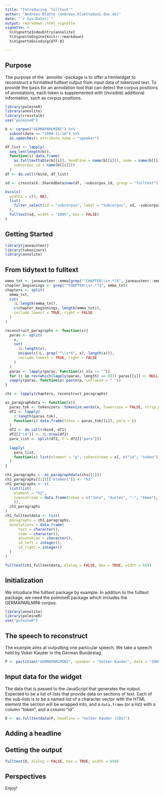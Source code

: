 ```yaml
---
title: "Introducing 'fulltext'"
author: "Andreas Blätte (andreas.blaette@uni-due.de)"
date: "`r Sys.Date()`"
output: rmarkdown::html_vignette
vignette: >
  %\VignetteIndexEntry{annolite}
  %\VignetteEngine{knitr::rmarkdown}
  %\VignetteEncoding{UTF-8}

---
```


## Purpose

The purpose of the ´annolite´-package is to offer a htmlwidget to reconstruct a formatted fulltext output from input data of tokenized text. To provide the basis for an annotation tool that can detect the corpus positions of annotations, each token is supplemented with (invisible) additional information, such as corpus positions.

```r
library(polmineR)
library(annolite)
library(crosstalk)
use("polmineR")

b <- corpus("GERMAPARLMINI") %>%
  subset(date == "2009-11-10") %>%
  as.speeches(s_attribute_name = "speaker")

df_list <- lapply(
  seq_len(length(b)),
  function(i) data.frame(
    as.fulltexttable(b[[i]], headline = name(b[[i]]), name = name(b[[i]])),
    subcorpus_id = name(b[[i]]))
  )
df <- do.call(rbind, df_list)

sd <- crosstalk::SharedData$new(df, ~subcorpus_id, group = "fulltext")

bscols(
  widths = c(4, NA),
  list(
    filter_select(id = "subcorpus", label = "Subcorpus", sd, ~subcorpus_id, multiple = FALSE)
  ),
  fulltext(sd, width = "100%", box = FALSE)
)
```

## Getting Started

```r
library(janeaustenr)
library(tokenizers)
library(annolite)
```

## From tidytext to fulltext

```r
emma_txt <- janeaustenr::emma[grep("^CHAPTER\\s+.*?$", janeaustenr::emma)[1]:length(janeaustenr::emma)]
chapter_beginnings <- grep("^CHAPTER\\s+.*?$", emma_txt)
chapters <- split(
  emma_txt,
  cut(
    1L:length(emma_txt),
    c(chapter_beginnings, length(emma_txt)),
    include.lowest = TRUE, right = FALSE
  )
)

reconstruct_paragraphs <- function(x){
  paras <- split(
    x, 
    cut(
      1L:length(x),
      unique(c(1L, grep("^\\s*$", x), length(x))),
      include.lowest = TRUE, right = FALSE
    )
  )
  paras <- lapply(paras, function(x) x[x != ""])
  for (i in rev(which(lapply(paras, length) == 0))) paras[[i]] <- NULL
  sapply(paras, function(p) paste(p, collapse = " "))
}

chs <- lapply(chapters, reconstruct_paragraphs)

as_paragraphdata <- function(x){
  paras_tok <- tokenizers::tokenize_words(x, lowercase = FALSE, strip_punct = FALSE)
  df1 <- lapply(
    1:length(paras_tok),
    function(i) data.frame(token = paras_tok[[i]], para = i)
  )
  df2 <- do.call(rbind, df1)
  df2[["id"]] <- 1L:nrow(df2)
  para_list <- split(df2, f = df2[["para"]])
  
  lapply(
    para_list,
    function(x) list(element = "p", tokenstream = x[, c("id", "token")])
  )
}

ch1_paragraphs <- as_paragraphdata(chs[[1]])
ch1_paragraphs[[1]][["element"]] <- "h3"
ch1_paragraphs <- c(
  list(list(
    element = "h2",
    tokenstream = data.frame(token = c("Jane", "Austen", "-", "Emma"), id = 10001L:10004L)
    )),
  ch1_paragraphs
)
ch1_fulltextdata <- list(
  paragraphs = ch1_paragraphs,
  annotations = data.frame(
      text = character(),
      code = character(),
      annotation = character(),
      id_left = integer(),
      id_right = integer()
  )
)
```

```r
fulltext(ch1_fulltextdata, dialog = FALSE, box = TRUE, width = 650)
```


## Initialization

We introduce the fulltext package by example. In addition to the fulltext package, we need the polmineR package which includes the GERMAPARLMINI corpus.

```r
library(annolite)
library(polmineR)
use("polmineR")
```


## The speech to reconstruct

The example aims at outputting one particular speech. We take a speech held by Voker Kauder in the German Bundestag.

```r
P <- partition("GERMAPARLMINI", speaker = "Volker Kauder", date = "2009-11-10")
```


## Input data for the widget

The data that is passed to the JavaScript that generates the output. Expected to be a list of lists that provide data on sections of text. Each of the sub-lists is to be a named list of a character vector with the HTML element the section will be wrapped into, and  a `data.frame` (or a list) with a column "token", and a column "id".

```r
D <- as.fulltextdata(P, headline = "Volker Kauder (CDU)")
```


## Adding a headline


## Getting the output

```r
fulltext(D, dialog = FALSE, box = TRUE, width = 650)
```

## Perspectives

Enjoy! 